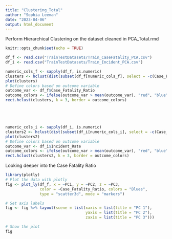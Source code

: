 ```yaml
---
title: "Clustering_Total"
author: "Sophia Leeman"
date: "2023-04-06"
output: html_document
---
```


Perform Hierarchical Clustering on the dataset cleaned in PCA_Total.rmd
```r
knitr::opts_chunk$set(echo = TRUE)
```

```r
df_f <- read.csv("TrainTestDatasets/Train_CaseFatality_PCA.csv")
df_i <- read.csv("TrainTestDatasets/Train_Incident_PCA.csv")
```

```r
numeric_cols_f <- sapply(df_f, is.numeric)
clusters <- hclust(dist(subset(df_f[numeric_cols_f], select = -c(Case_Fatality_Ratio, Incident_Rate, Confirmed, Deaths, Total_Test_Results, Testing_Rate))))
plot(clusters)
# Define colors based on outcome variable
outcome_var <- df_f$Case_Fatality_Ratio
outcome_colors <- ifelse(outcome_var > mean(outcome_var), "red", "blue") 
rect.hclust(clusters, k = 3, border = outcome_colors)






```

```r
numeric_cols_i <- sapply(df_i, is.numeric)
clusters2 <- hclust(dist(subset(df_i[numeric_cols_i], select = -c(Case_Fatality_Ratio, Incident_Rate, Confirmed, Deaths, Total_Test_Results, Testing_Rate))))
plot(clusters2)
# Define colors based on outcome variable
outcome_var <- df_i$Incident_Rate
outcome_colors <- ifelse(outcome_var > mean(outcome_var), "red", "blue") 
rect.hclust(clusters2, k = 3, border = outcome_colors)

```

Looking deeper into the Case Fatality Ratio
```r
library(plotly)
# Plot the data with plotly
fig <- plot_ly(df_f, x = ~PC1, y = ~PC2, z = ~PC3,
               color = ~Case_Fatality_Ratio, colors = "Blues",
               type = "scatter3d", mode = "markers")

# Set axis labels
fig <- fig %>% layout(scene = list(xaxis = list(title = "PC 1"),
                                   yaxis = list(title = "PC 2"),
                                   zaxis = list(title = "PC 3")))

# Show the plot
fig

```